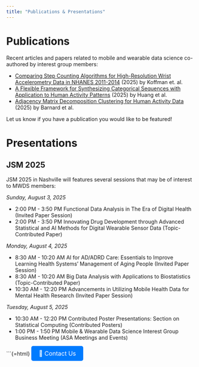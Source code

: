 ```yaml
---
title: "Publications & Presentations"
---
```


# Publications

Recent articles and papers related to mobile and wearable data science co-authored by interest group members: 

+ [Comparing Step Counting Algorithms for High-Resolution Wrist Accelerometry Data in NHANES 2011-2014](https://pubmed.ncbi.nlm.nih.gov/39589008/) (2025) by Koffman et. al.
+ [A Flexible Framework for Synthesizing Categorical Sequences with Application to Human Activity Patterns](https://www.tandfonline.com/doi/full/10.1080/10618600.2025.2450461) (2025) by Huang et al.
+ [Adjacency Matrix Decomposition Clustering for Human Activity Data](https://www.tandfonline.com/doi/abs/10.1080/01621459.2025.2506196) (2025) by Barnard et al.

Let us know if you have a publication you would like to be featured! 

# Presentations

## JSM 2025

JSM 2025 in Nashville will features several sessions that may be of interest to MWDS members:

*Sunday, August 3, 2025*

- 2:00 PM - 3:50 PM	Functional Data Analysis in The Era of Digital Health (Invited Paper Session)
- 2:00 PM - 3:50 PM	Innovating Drug Development through Advanced Statistical and AI Methods for Digital Wearable Sensor Data	(Topic-Contributed Paper)

*Monday, August 4, 2025*

- 8:30 AM - 10:20 AM	AI for AD/ADRD Care: Essentials to Improve Learning Health Systems’ Management of Aging People (Invited Paper Session)
- 8:30 AM - 10:20 AM	Big Data Analysis with Applications to Biostatistics (Topic-Contributed Paper)
- 10:30 AM - 12:20 PM	Advancements in Utilizing Mobile Health Data for Mental Health Research (Invited Paper Session)

*Tuesday, August 5, 2025*

- 10:30 AM - 12:20 PM	Contributed Poster Presentations: Section on Statistical Computing (Contributed Posters)
- 1:00 PM - 1:50 PM		Mobile & Wearable Data Science Interest Group Business Meeting (ASA Meetings and Events)


```{=html}
<a href="mailto:wearableds@gmail.com" class="contact-button">📩 Contact Us</a>

<style>
  .contact-button {
    display: inline-block;
    padding: 10px 20px;
    font-size: 16px;
    color: #fff;
    background-color: #007bff;
    text-decoration: none;
    border-radius: 5px;
    transition: background-color 0.3s;
  }
  
  .contact-button:hover {
    background-color: #0056b3;
  }
</style>

